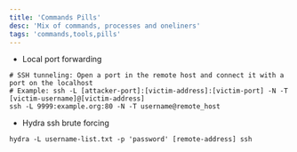 ```yaml
---
title: 'Commands Pills'
desc: 'Mix of commands, processes and oneliners'
tags: 'commands,tools,pills'
---
```




* Local port forwarding

```
# SSH tunneling: Open a port in the remote host and connect it with a port on the localhost
# Example: ssh -L [attacker-port]:[victim-address]:[victim-port] -N -T [victim-username]@[victim-address]
ssh -L 9999:example.org:80 -N -T username@remote_host
```

* Hydra ssh brute forcing

```
hydra -L username-list.txt -p 'password' [remote-address] ssh
```










